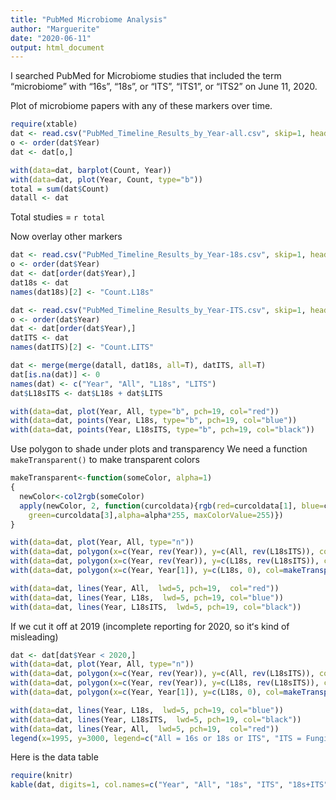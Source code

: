 ```yaml
---
title: "PubMed Microbiome Analysis"
author: "Marguerite"
date: "2020-06-11"
output: html_document
---
```


I searched PubMed for Microbiome studies that included the term "microbiome" with "16s", "18s", or "ITS", "ITS1", or "ITS2" on June 11, 2020.


Plot of microbiome papers with any of these markers over time.
```r
require(xtable)
dat <- read.csv("PubMed_Timeline_Results_by_Year-all.csv", skip=1, header=T)
o <- order(dat$Year)
dat <- dat[o,]

with(data=dat, barplot(Count, Year))
with(data=dat, plot(Year, Count, type="b"))
total = sum(dat$Count)
datall <- dat
```
Total studies = `r total`

Now overlay other markers

```r
dat <- read.csv("PubMed_Timeline_Results_by_Year-18s.csv", skip=1, header=T)
o <- order(dat$Year)
dat <- dat[order(dat$Year),]
dat18s <- dat
names(dat18s)[2] <- "Count.L18s"

dat <- read.csv("PubMed_Timeline_Results_by_Year-ITS.csv", skip=1, header=T)
o <- order(dat$Year)
dat <- dat[order(dat$Year),]
datITS <- dat
names(datITS)[2] <- "Count.LITS"

dat <- merge(merge(datall, dat18s, all=T), datITS, all=T)
dat[is.na(dat)] <- 0
names(dat) <- c("Year", "All", "L18s", "LITS")
dat$L18sITS <- dat$L18s + dat$LITS

```

```r
with(data=dat, plot(Year, All, type="b", pch=19, col="red"))
with(data=dat, points(Year, L18s, type="b", pch=19, col="blue"))
with(data=dat, points(Year, L18sITS, type="b", pch=19, col="black"))
```

Use polygon to shade under plots and transparency
We need a function `makeTransparent()` to make transparent colors

```r
makeTransparent<-function(someColor, alpha=1)
{
  newColor<-col2rgb(someColor)
  apply(newColor, 2, function(curcoldata){rgb(red=curcoldata[1], blue=curcoldata[2],
    green=curcoldata[3],alpha=alpha*255, maxColorValue=255)})
}

with(data=dat, plot(Year, All, type="n"))
with(data=dat, polygon(x=c(Year, rev(Year)), y=c(All, rev(L18sITS)), col=makeTransparent("red",.3), border=NA))
with(data=dat, polygon(x=c(Year, rev(Year)), y=c(L18s, rev(L18sITS)), col=makeTransparent("black",.3), border=NA))
with(data=dat, polygon(x=c(Year, Year[1]), y=c(L18s, 0), col=makeTransparent("blue",.3), border=NA))

with(data=dat, lines(Year, All,  lwd=5, pch=19,  col="red"))
with(data=dat, lines(Year, L18s,  lwd=5, pch=19, col="blue"))
with(data=dat, lines(Year, L18sITS,  lwd=5, pch=19, col="black"))
```

If we cut it off at 2019 (incomplete reporting for 2020, so itʻs kind of misleading)  

```r
dat <- dat[dat$Year < 2020,]
with(data=dat, plot(Year, All, type="n"))
with(data=dat, polygon(x=c(Year, rev(Year)), y=c(All, rev(L18sITS)), col=makeTransparent("red",.3), border=NA))
with(data=dat, polygon(x=c(Year, rev(Year)), y=c(L18s, rev(L18sITS)), col=makeTransparent("black",.3), border=NA))
with(data=dat, polygon(x=c(Year, Year[1]), y=c(L18s, 0), col=makeTransparent("blue",.3), border=NA))

with(data=dat, lines(Year, L18s,  lwd=5, pch=19, col="blue"))
with(data=dat, lines(Year, L18sITS,  lwd=5, pch=19, col="black"))
with(data=dat, lines(Year, All,  lwd=5, pch=19,  col="red"))
legend(x=1995, y=3000, legend=c("All = 16s or 18s or ITS", "ITS = Fungi", "18s = Other Eukaryotes"), fill=c("red", "black", "blue"), text.col=c("red", "black", "blue"), text.font=2, bty="n")
```

Here is the data table
```r
require(knitr)
kable(dat, digits=1, col.names=c("Year", "All", "18s", "ITS", "18s+ITS"))
```
